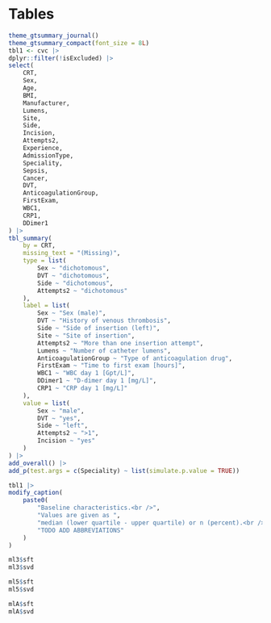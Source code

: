 # Tables

```r
theme_gtsummary_journal()
theme_gtsummary_compact(font_size = 8L)
tbl1 <- cvc |>
dplyr::filter(!isExcluded) |>
select(
    CRT,
    Sex,
    Age,
    BMI,
    Manufacturer,
    Lumens,
    Site,
    Side,
    Incision,
    Attempts2,
    Experience,
    AdmissionType,
    Speciality,
    Sepsis,
    Cancer,
    DVT,
    AnticoagulationGroup,
    FirstExam,
    WBC1,
    CRP1,
    DDimer1
) |>
tbl_summary(
    by = CRT,
    missing_text = "(Missing)",
    type = list(
        Sex ~ "dichotomous",
        DVT ~ "dichotomous",
        Side ~ "dichotomous",
        Attempts2 ~ "dichotomous"
    ),
    label = list(
        Sex ~ "Sex (male)",
        DVT ~ "History of venous thrombosis",
        Side ~ "Side of insertion (left)",
        Site ~ "Site of insertion",
        Attempts2 ~ "More than one insertion attempt",
        Lumens ~ "Number of catheter lumens",
        AnticoagulationGroup ~ "Type of anticoagulation drug",
        FirstExam ~ "Time to first exam [hours]",
        WBC1 ~ "WBC day 1 [Gpt/L]",
        DDimer1 ~ "D-dimer day 1 [mg/L]",
        CRP1 ~ "CRP day 1 [mg/L]"
    ),
    value = list(
        Sex ~ "male",
        DVT ~ "yes",
        Side ~ "left",
        Attempts2 ~ ">1",
        Incision ~ "yes"
    )
) |>
add_overall() |>
add_p(test.args = c(Speciality) ~ list(simulate.p.value = TRUE))

tbl1 |>
modify_caption(
    paste0(
        "Baseline characteristics.<br />",
        "Values are given as ",
        "median (lower quartile - upper quartile) or n (percent).<br />",
        "TODO ADD ABBREVIATIONS"
    )
)
```

```r
ml3$sft
ml3$svd
```

```r
ml5$sft
ml5$svd
```

```r
mlA$sft
mlA$svd
```
